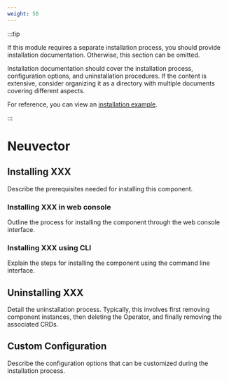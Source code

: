 ```yaml
---
weight: 50
---
```


:::tip

If this module requires a separate installation process, you should provide installation documentation. Otherwise, this section can be omitted.

Installation documentation should cover the installation process, configuration options, and uninstallation procedures. If the content is extensive, consider organizing it as a directory with multiple documents covering different aspects.

For reference, you can view an [installation example](https://product-doc-guide.alauda.cn/template/installation/example.html).

:::

# Neuvector

## Installing XXX

Describe the prerequisites needed for installing this component.

### Installing XXX in web console

Outline the process for installing the component through the web console interface.

### Installing XXX using CLI

Explain the steps for installing the component using the command line interface.

## Uninstalling XXX

Detail the uninstallation process. Typically, this involves first removing component instances, then deleting the Operator, and finally removing the associated CRDs.

## Custom Configuration

Describe the configuration options that can be customized during the installation process.


